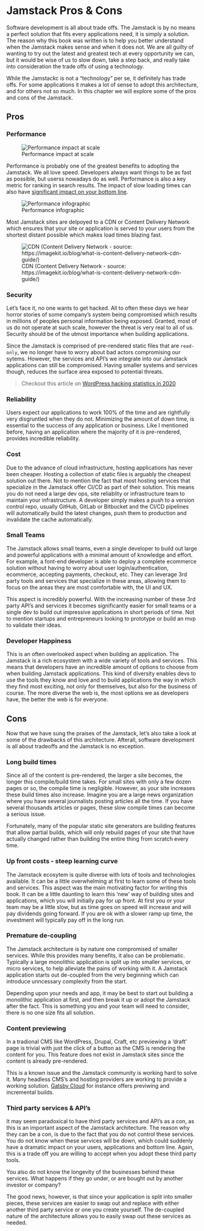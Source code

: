 # Jamstack Pros & Cons

Software development is all about trade offs. The Jamstack is by no means a perfect solution that fits every
applications need, it is simply a solution. The reason why this book was written is to help you better understand when
the Jamstack makes sense and when it does not. We are all guilty of wanting to try out the latest and greatest tech at
every opportunity we can, but it would be wise of us to slow down, take a step back, and really take into consideration
the trade offs of using a technology.

While the Jamstackc is not a "technology" per se, it definitely has trade offs. For some applications it makes a lot of
sense to adopt  this architecture, and for others not so much. In this chapter we will explore some of the pros and cons
of the Jamstack.

## Pros

### Performance

![Performance impact at scale](images/performance-quotes.png)

Performance is probably one of the greatest benefits to adopting the Jamstack. We all love speed. Developers always want
things to be as fast as possible, but userss nowadays do as well. Performance is also a key metric for ranking in search
results. The impact of slow loading times can also have [significant impact on your bottom
line](https://medium.com/@vikigreen/impact-of-slow-page-load-time-on-website-performance-40d5c9ce568a).

![Performance infographic](images/performance-infographic.jpg)

Most Jamstack sites are delpoyed to a CDN or Content Delivery Network which ensures that your site or application is
served to your users from the shortest distant possible which makes load times blazing fast.

![CDN (Content Delivery Network - source: https://imagekit.io/blog/what-is-content-delivery-network-cdn-guide/)](images/cdn.jpg)

### Security

Let's face it, no one wants to get hacked. All to often these days we hear horror stories of some company's system being
compromised which results in millions of peoples personal information being exposed. Granted, most of us do not operate
at such scale, however the threat is very real to all of us. Security should be of the utmost importance when building
applications.

Since the Jamstack is comprised of pre-rendered static files that are  `read-only`, we no longer have to worry about bad
actors compromising our sytems. However, the services and API's we integrate into our Jamstack applications can still be
compromised. Having smaller systems and services though, reduces the surface area exposed to potential threats.

> Checkout this article on [WordPress hacking statistics in 2020](webarxsecurity.com/website-hacking-statistics-2018-february/)

### Reliability

Users expect our applications to work 100% of the time and are rightfully very disgruntled when they do not. Minimizing
the amount of down time, is essential to the success of any application or business. Like I mentioned before, having an
application where the majority of it is pre-rendered, provides incredible reliability.

### Cost

Due to the advance of cloud infrastructure, hosting applications has never been cheaper. Hosting a collection of static
files is arguably the cheapest solution out there. Not to mention the fact that most hosting services that specialize in
the Jamstack offer CI/CD as part of their solution. This means you do not need a large dev ops, site reliablity or
infrastructure team to maintain your infrastructure. A developer simply makes a push to a version control repo, usually
GitHub, GitLab or Bitbucket and the CI/CD pipelines will automatically build the latest changes, push them to production
and invalidate the cache automatically.

### Small Teams

The Jamstack allows small teams, even a single developer to build out large and powerful applications with a minimal
amount of knowledge and effort. For example, a font-end developer is able to deploy a complete ecommerce solution without
having to worry about user login/authentication, ecommerce, accepting payments, checkout, etc. They can leverage 3rd
party tools and services that specialize in these areas, allowing them to focus on the areas they are most comfortable
with, the UI and UX.

This aspect is incredibly powerful. With the increasing number of these 3rd party API's and services it becomes
significantly easier for small teams or a single dev to build out impressive applications in short periods of time. Not
to mention startups and entrepreneurs looking to prototype or build an mvp to validate their ideas.

### Developer Happiness

This is an often overlooked aspect when building an application. The Jamstack is a rich ecosystem with a wide variety of
tools and services. This means that developers have an incredible amount of options to choose from when building
Jamstack applications. This kind of diversity enables devs to use the tools they know and love and to build applications
the way in which they find most exciting, not only for themselves, but also for the business of course. The more diverse the web is, the most options we as developers have, the better the web is for everyone.

## Cons

Now that we have sung the praises of the Jamstack, let's also take a look at some of the drawbacks of this architecture.
Afterall, software development is all about tradeoffs and the Jamstack is no exception.

### Long build times

Since all of the content is pre-rendered, the larger a site becomes, the longer this compile/build time takes. For small
sites with only a few dozen pages or so, the compile time is negligible. However, as your site increases these build
times also increase. Imagine you are a large news organization where you have several journalists posting articles all
the time. If you have several thousands articles or pages, these slow compile times can become a serious issue. 

Fortunately, many of the popular static site generators are building features that allow partial builds, which will only
rebuild pages of your site that have actually changed rather than building the entire thing from scratch every time.

### Up front costs - steep learning curve

The Jamstack ecosytem is quite diverse with lots of tools and technologies available. It can be a little overwhelming at
first to learn some of these tools and services. This aspect was the main motivating factor for writing this book. It
can be a little daunting to learn this 'new' way of building sites and applications, which you will initially pay for up
front. At first you or your team may be a little slow, but as time goes on speed will increase and will pay
dividends going forward. If you are ok with a slower ramp up time, the investment will typically pay off in the long
run.

### Premature de-coupling

The Jamstack architecture is by nature one compromised of smaller services. While this provides many benefits, it also
can be problematic. Typically a large monolithic application is split up into smaller services, or micro services, to
help alleviate the pains of working with it. A Jamstack application starts out de-coupled from the very beginning which
can introduce unncessary complexity from the start. 

Depending upon your needs and app, it may be best to start out building a monolithic application at first, and then
break it up or adopt the Jamstack after the fact. This is something you and your team will need to consider, there is no
one size fits all solution.

### Content previewing

In a tradional CMS like WordPress, Drupal, Craft, etc previewing a 'draft' page is trivial with just the click of a
button as the CMS is rendering the content for you. This feature does not exist in Jamstack sites since the content is
already pre-rendered. 

This is a known issue and the Jamstack community is working hard to solve it. Many headless CMS's and hosting providers
are working to provide a working solution. [Gatsby Cloud](https://www.gatsbyjs.com/features/cms/) for instance offers
previwing and incremental builds.

### Third party services & API's

It may seem paradoxical to have third party services and API's as a con, as this is an important aspect of the Jamstack
architecture. The reason why they can be a con, is due to the fact that you do not control these services. You do not
know when these services will be down, which could suddenly have a dramatic impact on your users, applications and
bottom line. Again, this is a trade off you are willing to accept when you adopt these third party tools. 

You also do not know the longevity of the businesses behind these services. What happens if they go under, or are bought
out by another investor or company?

The good news, however, is that since your application is split into smaller pieces, these services are easier to swap
out and replace with either another third party service or one you create yourself. The de-coupled nature of the
architecture allows you to easily swap out these services as needed.